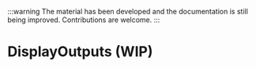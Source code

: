 
:::warning
The material has been developed and the documentation is still being improved. Contributions are welcome.
:::

# DisplayOutputs (WIP)

<SourceCode
  href="https://github.com/bytedance/flowgram.ai/tree/main/packages/materials/form-materials/src/components/display-outputs"
/>